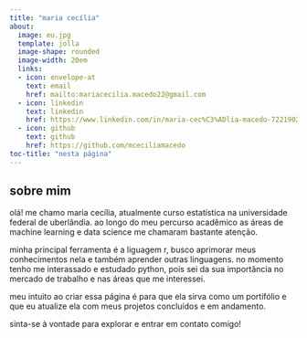 ---
title: "maria cecília"
about:
  image: eu.jpg
  template: jolla
  image-shape: rounded
  image-width: 20em 
  links:
  - icon: envelope-at
    text: email
    href: mailto:mariacecilia.macedo22@gmail.com
  - icon: linkedin
    text: linkedin
    href: https://www.linkedin.com/in/maria-cec%C3%ADlia-macedo-722190262/
  - icon: github
    text: github
    href: https://github.com/mceciliamacedo
toc-title: "nesta página"
---

## sobre mim 

olá! me chamo maria cecília, atualmente curso estatística na universidade federal de uberlândia. ao longo do meu percurso acadêmico as áreas de machine learning e data science me chamaram bastante atenção.

minha principal ferramenta é a liguagem r, busco aprimorar meus conhecimentos nela e também aprender outras linguagens. no momento tenho me interassado e estudado python, pois sei da sua importância no mercado de trabalho e nas áreas que me interessei.

meu intuito ao criar essa página é para que ela sirva como um portifólio e que eu atualize ela com meus projetos concluídos e em andamento.

sinta-se à vontade para explorar e entrar em contato comigo!

